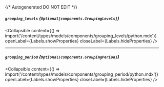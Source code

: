 {/* Autogenerated DO NOT EDIT  */}

##### `grouping_levels` *{`Optional[components.GroupingLevels]`}*

<Collapsible content={() => import('/content/types/models/components/grouping_levels/python.mdx')} openLabel={Labels.showProperties} closeLabel={Labels.hideProperties} />


---
##### `grouping_period` *{`Optional[components.GroupingPeriod]`}*

<Collapsible content={() => import('/content/types/models/components/grouping_period/python.mdx')} openLabel={Labels.showProperties} closeLabel={Labels.hideProperties} />



